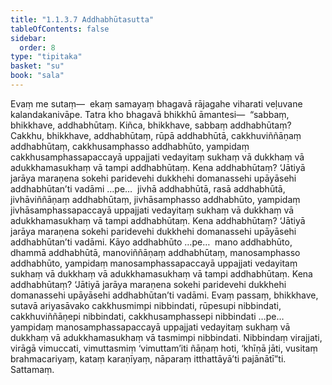 ```yaml
---
title: "1.1.3.7 Addhabhūtasutta"
tableOfContents: false
sidebar:
  order: 8
type: "tipitaka"
basket: "su"
book: "sala"
---
```



<DynamicBreadcrumb />

<Division number="29" book="sala" bookNo="13" page="252">

<Paragraph number="78" book="sala">
Evaṃ me sutaṃ—  ekaṃ samayaṃ bhagavā rājagahe viharati veḷuvane kalandakanivāpe. Tatra kho bhagavā bhikkhū āmantesi—  “sabbaṃ, bhikkhave, addhabhūtaṃ. Kiñca, bhikkhave, sabbaṃ addhabhūtaṃ? Cakkhu, bhikkhave, addhabhūtaṃ, rūpā addhabhūtā, cakkhuviññāṇaṃ addhabhūtaṃ, cakkhusamphasso addhabhūto, yampidaṃ cakkhusamphassapaccayā uppajjati vedayitaṃ sukhaṃ vā dukkhaṃ vā adukkhamasukhaṃ vā tampi addhabhūtaṃ. Kena addhabhūtaṃ? ‘Jātiyā jarāya maraṇena sokehi paridevehi dukkhehi domanassehi upāyāsehi addhabhūtan’ti vadāmi …pe…  jivhā addhabhūtā, rasā addhabhūtā, jivhāviññāṇaṃ addhabhūtaṃ, jivhāsamphasso addhabhūto, yampidaṃ jivhāsamphassapaccayā uppajjati vedayitaṃ sukhaṃ vā dukkhaṃ vā adukkhamasukhaṃ vā tampi addhabhūtaṃ. Kena addhabhūtaṃ? ‘Jātiyā jarāya maraṇena sokehi paridevehi dukkhehi domanassehi upāyāsehi addhabhūtan’ti vadāmi. Kāyo addhabhūto …pe…  mano addhabhūto, dhammā addhabhūtā, manoviññāṇaṃ addhabhūtaṃ, manosamphasso addhabhūto, yampidaṃ manosamphassapaccayā uppajjati vedayitaṃ sukhaṃ vā dukkhaṃ vā adukkhamasukhaṃ vā tampi addhabhūtaṃ. Kena addhabhūtaṃ? ‘Jātiyā jarāya maraṇena sokehi paridevehi dukkhehi domanassehi upāyāsehi addhabhūtan’ti vadāmi. Evaṃ passaṃ, bhikkhave, sutavā ariyasāvako cakkhusmimpi nibbindati, rūpesupi nibbindati, cakkhuviññāṇepi nibbindati, cakkhusamphassepi nibbindati …pe…  yampidaṃ manosamphassapaccayā uppajjati vedayitaṃ sukhaṃ vā dukkhaṃ vā adukkhamasukhaṃ vā tasmimpi nibbindati. Nibbindaṃ virajjati, virāgā vimuccati, vimuttasmiṃ ‘vimuttam’iti ñāṇaṃ hoti, ‘khīṇā jāti, vusitaṃ brahmacariyaṃ, kataṃ karaṇīyaṃ, nāparaṃ itthattāyā’ti pajānātī”ti.

</Paragraph>
</Division>

<Paragraph number="79" type="center" book="sala">
Sattamaṃ.
</Paragraph>